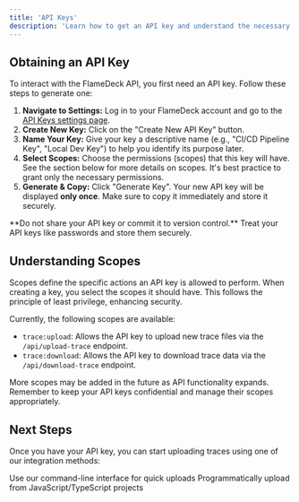 ```yaml
---
title: 'API Keys'
description: 'Learn how to get an API key and understand the necessary scopes for interacting with the FlameDeck API.'
---
```


## Obtaining an API Key

To interact with the FlameDeck API, you first need an API key. Follow these steps to generate one:

1. **Navigate to Settings:** Log in to your FlameDeck account and go to the [API Keys settings page](https://flamedeck.com/settings/api-keys).
2. **Create New Key:** Click on the "Create New API Key" button.
3. **Name Your Key:** Give your key a descriptive name (e.g., "CI/CD Pipeline Key", "Local Dev Key") to help you identify its purpose later.
4. **Select Scopes:** Choose the permissions (scopes) that this key will have. See the section below for more details on scopes. It's best practice to grant only the necessary permissions.
5. **Generate & Copy:** Click "Generate Key". Your new API key will be displayed **only once**. Make sure to copy it immediately and store it securely.

<Warning>
**Do not share your API key or commit it to version control.** Treat your API keys like passwords and store them securely.
</Warning>

## Understanding Scopes

Scopes define the specific actions an API key is allowed to perform. When creating a key, you select the scopes it should have. This follows the principle of least privilege, enhancing security.

Currently, the following scopes are available:

- `trace:upload`: Allows the API key to upload new trace files via the `/api/upload-trace` endpoint.
- `trace:download`: Allows the API key to download trace data via the `/api/download-trace` endpoint.

<Info>
More scopes may be added in the future as API functionality expands. Remember to keep your API keys confidential and manage their scopes appropriately.
</Info>

## Next Steps

Once you have your API key, you can start uploading traces using one of our integration methods:

<CardGroup cols={2}>
  <Card title="CLI Upload" icon="terminal" href="/cli-upload">
    Use our command-line interface for quick uploads
  </Card>
  <Card title="NPM Package" icon="package" href="/npm-upload">
    Programmatically upload from JavaScript/TypeScript projects
  </Card>
</CardGroup> 